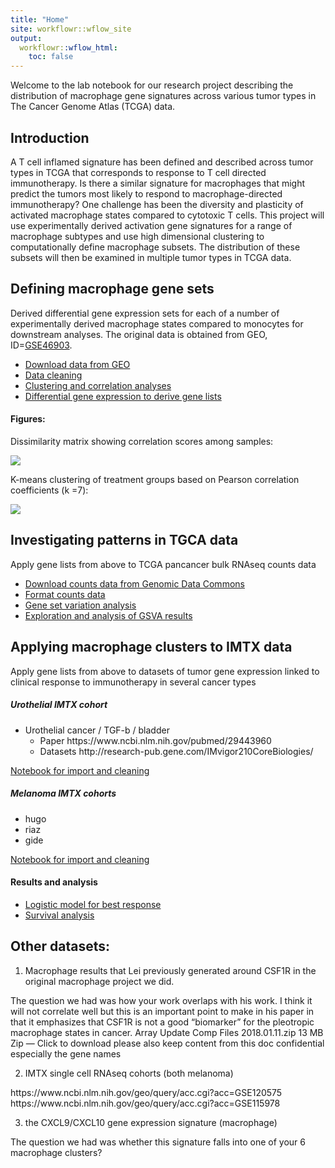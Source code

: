 ```yaml
---
title: "Home"
site: workflowr::wflow_site
output:
  workflowr::wflow_html:
    toc: false
---
```


Welcome to the lab notebook for our research project describing the distribution of macrophage gene signatures across various tumor types in The Cancer Genome Atlas (TCGA) data.

## Introduction

A T cell inflamed signature has been defined and described across tumor types in TCGA that corresponds to response to T cell directed immunotherapy. Is there a similar signature for macrophages that might predict the tumors most likely to respond to macrophage-directed immunotherapy? One challenge has been the diversity and plasticity of activated macrophage states compared to cytotoxic T cells. This project will use experimentally derived activation gene signatures for a range of macrophage subtypes and use high dimensional clustering to computationally define macrophage subsets. The distribution of these subsets will then be examined in multiple tumor types in TCGA data.

## Defining macrophage gene sets

Derived differential gene expression sets for each of a number of experimentally derived macrophage states compared to monocytes for downstream analyses. The original data is obtained from GEO, ID=[GSE46903](https://www.ncbi.nlm.nih.gov/geo/query/acc.cgi?acc=GSE46903).

 * [Download data from GEO](data_download.html)
 * [Data cleaning](preprocessing.html)
 * [Clustering and correlation analyses](clustering.html)
 * [Differential gene expression to derive gene lists](invitro_mac_dge.html)
 
#### Figures: 

 Dissimilarity matrix showing correlation scores among samples:
 
![](assets/corrmatrix.png)
 
K-means clustering of treatment groups based on Pearson correlation coefficients (k =7):

![](assets/k7cluster.png)

## Investigating patterns in TGCA data

Apply gene lists from above to TCGA pancancer bulk RNAseq counts data 

 * [Download counts data from Genomic Data Commons](tcga_download.html)
 * [Format counts data](tcga_format.html)
 * [Gene set variation analysis](ss_gsea.html)
 * [Exploration and analysis of GSVA results](gsva_results_exploration.html)

## Applying macrophage clusters to IMTX data

Apply gene lists from above to datasets of tumor gene expression linked to clinical response to immunotherapy in several cancer types

##### Urothelial IMTX cohort

* Urothelial cancer / TGF-b / bladder
  * Paper https://www.ncbi.nlm.nih.gov/pubmed/29443960  
  * Datasets http://research-pub.gene.com/IMvigor210CoreBiologies/ 

[Notebook for import and cleaning](urothelial.html)

##### Melanoma IMTX cohorts

* hugo
* riaz
* gide

[Notebook for import and cleaning](expanded_gsva.Rmd)

#### Results and analysis

* [Logistic model for best response](expanded_gsva_analysis.html)
* [Survival analysis](survival.html)


## Other datasets:

1. Macrophage results that Lei previously generated around CSF1R in the original macrophage project we did. 

The question we had was how your work overlaps with his work. I think it will not correlate well but this is an important point to make in his paper in that it emphasizes that CSF1R is not a good “biomarker” for the pleotropic macrophage states in cancer.
Array Update Comp Files 2018.01.11.zip
13 MB Zip — Click to download
please also keep content from this doc confidential especially the gene names 

2. IMTX single cell RNAseq cohorts (both melanoma)

https://www.ncbi.nlm.nih.gov/geo/query/acc.cgi?acc=GSE120575 
https://www.ncbi.nlm.nih.gov/geo/query/acc.cgi?acc=GSE115978 

3. the CXCL9/CXCL10 gene expression signature (macrophage)

The question we had was whether this signature falls into one of your 6 macrophage clusters?

